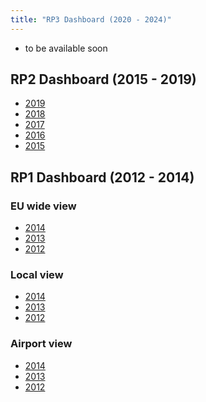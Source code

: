 ```yaml
---
title: "RP3 Dashboard (2020 - 2024)"
---
```

* to be available soon

## RP2 Dashboard (2015 - 2019)

* [2019](2019/)
* [2018](2018/)
* [2017](2017/)
* [2016](2016/)
* [2015](2015/)


## RP1 Dashboard (2012 - 2014)


### EU wide view

* [2014](eur_view_2014/)
* [2013](eur_view_2013/)
* [2012](eur_view_2012/)


### Local view

* [2014](pp_view_2014/)
* [2013](pp_view_2013/)
* [2012](pp_view_2012/)


### Airport view

* [2014](apt_view_2014/)
* [2013](apt_view_2013/)
* [2012](apt_view_2012/)
